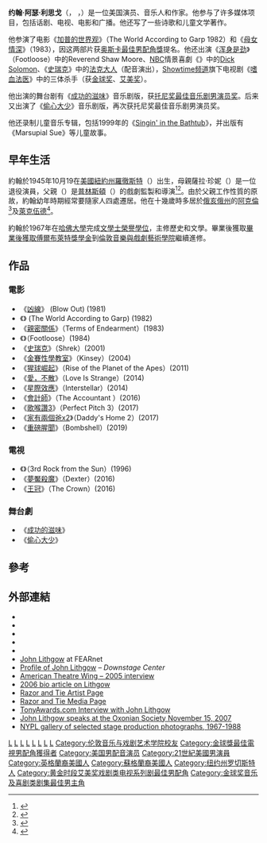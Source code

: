 {{NoteTA
|G1=Show
|G2=Movie
|G3=DreamWorks
|1=zh-cn:约翰; zh-tw:約翰; zh-hk:尊;
|2=zh-cn:利思戈; zh-tw:李斯高; zh-hk:力高;
}}
{{Infobox comedian
| image       = John Lithgow at Met Opera Opening in 2008.jpg
| caption     = 2008年的约翰·利思戈
| alias =
| birth_date   = {{Birth date and age|mf=yes|1945|10|19}}
| birth_place  = {{USA}}[[紐約州|紐約州]][[羅徹斯特_(紐約州)|羅徹斯特]]
| birth_name   = John Arthur Lithgow
| occupation = 演员、音乐人、诗人、作家
| yearsactive = 1972年至今
| spouse={{marriage|Jean Taynton|1966|1980}}<br>{{marriage|Mary Yeager|1981}}
| children=Ian Lithgow<br>Phoebe Lithgow<br>Nathan Lithgow
| tonyawards='''最佳舞台劇男配角'''<br>1973年 《The Changing Room》<br>'''最佳音樂劇男主角'''<br>2002年 《Sweet Smell of Success》
| americancomedyawards='''最有趣的電視男主角'''<br>1996年 《{{link-en|歪星撞地球|3rd Rock from the Sun}}》
| goldenglobeawards='''最佳喜劇及音樂劇類電視男主角'''<br>1996年 《{{link-en|歪星撞地球|3rd Rock from the Sun}}》<br>'''最佳劇集、迷你影集及電視電影男配角'''<br>2009年 《[[嗜血法医|嗜血法医]]》
| emmyawards='''劇情類最佳男客串演員'''<br>1986年 《Amazing Stories》<br>2010年 《[[嗜血法医|嗜血法医]]》 <br> '''喜劇類最佳男主角'''<br>1996年 《{{link-en|歪星撞地球|3rd Rock from the Sun}}》<br>1997年 《{{link-en|歪星撞地球|3rd Rock from the Sun}}》<br>1999年 《{{link-en|歪星撞地球|3rd Rock from the Sun}}》 <br> '''劇情類最佳男配角'''<br>2017年 《[[王冠_(电视剧)|王冠]]》
| sagawards='''最佳喜劇類男主角'''<br>1996年 《{{link-en|歪星撞地球|3rd Rock from the Sun}}》<br>1997年 《{{link-en|歪星撞地球|3rd Rock from the Sun}}》 <br> '''最佳劇情類男主角'''<br>2016年 《[[王冠_(电视剧)|王冠]]》
| awards = '''[[土星獎|土星獎]]最佳男配角'''<br>1983年 《迷離世界》
}}
{{中文譯名
| putonghua = 约翰·利思戈
| taiwan    = 約翰·李斯高
| cantonese = 尊·力高
}}
'''约翰·阿瑟·利思戈'''（{{lang-en|John Arthur Lithgow}}，{{IPAc-en|icon|ˈ|l|ɪ|θ|ɡ|oʊ}} {{respell|LITH|goh}}，{{bd|1945年|10月19日}}）是一位美国演员、音乐人和作家。他参与了许多媒体项目，包括话剧、电视、电影和广播。他还写了一些诗歌和儿童文学著作。

他参演了电影《[[加普的世界观|加普的世界观]]》（The World According to Garp 1982）和《[[母女情深_(1983年电影)|母女情深]]》（1983），因这两部片获[[奥斯卡最佳男配角獎|奥斯卡最佳男配角獎]]提名。他还出演《[[浑身是劲_(1984年电影)|浑身是劲]]》（Footloose）中的Reverend Shaw Moore、[[NBC|NBC]]情景喜劇《{{link-en|歪星撞地球|3rd Rock from the Sun}}》中的[[Dick_Solomon|Dick Solomon]]、《[[史瑞克|史瑞克]]》中的[[法克大人|法克大人]]（配音演出），[[Showtime频道|Showtime频道]]旗下电视剧《[[嗜血法医|嗜血法医]]》中的三体杀手（获[[金球奖|金球奖]]、[[艾美奖|艾美奖]]）。

他出演的舞台剧有《[[成功的滋味_(音乐剧)|成功的滋味]]》音乐剧版，获[[托尼奖最佳音乐剧男演员奖|托尼奖最佳音乐剧男演员奖]]。后来又出演了《[[偷心大少_(音乐剧)|偷心大少]]》音乐剧版，再次获托尼奖最佳音乐剧男演员奖。

他还录制儿童音乐专辑，包括1999年的《[[Singin'_in_the_Bathtub|Singin' in the Bathtub]]》，并出版有《Marsupial Sue》等儿童故事。

== 早年生活 ==
約翰於1945年10月19在[[美國|美國]][[紐約州|紐約州]][[羅徹斯特_(紐約州)|羅徹斯特]]（{{lang|en|Rochester}}）出生，母親薩拉·珍妮（{{lang|en|Sarah Jane}}）是一位退役演員，父親{{link-en|亞瑟·利思戈|Arthur Lithgow|亞瑟·華盛頓·利思戈三世}}（{{lang|en|Arthur Washington Lithgow III}}）是[[普林斯頓_(新澤西州)|普林斯頓]]{{link-en|麥卡特劇院|McCarter Theatre}}（{{lang|en|McCarter Theatre}}）的戲劇監製和導演<ref>{{cite web|url=http://www.filmreference.com/film/85/John-Lithgow.html |title=John Lithgow Biography (1945–) |publisher=Filmreference.com |date= |accessdate=2013-02-26}}</ref><ref>{{cite web |url=http://movies.yahoo.com/movie/contributor/1800011126/bio |title=John Lithgow Biography – Yahoo! Movies |publisher=Movies.yahoo.com |date= |accessdate=2013-02-26 |deadurl=yes |archiveurl=https://web.archive.org/web/20111017093319/http://movies.yahoo.com/movie/contributor/1800011126/bio |archivedate=2011-10-17 }}</ref>。由於父親工作性質的原故，約翰幼年時期經常要隨家人四處遷居。他在十幾歲時多居於[[俄亥俄州|俄亥俄州]]的[[阿克倫_(俄亥俄州)|阿克倫]]<ref>{{cite news |first=Mary Beth |last=Breckenridge |title=Actor Lithgow Revisits Akron Roots |url=http://enjoy.ohio.com/actor-lithgow-revisits-akron-roots-1.391267 |work=[[Akron_Beacon_Journal|Akron Beacon Journal]] |date=2013-04-19 |accessdate=2013-04-21 |deadurl=yes |archiveurl=https://web.archive.org/web/20140414044329/http://enjoy.ohio.com/actor-lithgow-revisits-akron-roots-1.391267 |archivedate=2014-04-14 }}</ref>及[[萊克伍德_(俄亥俄州)|萊克伍德]]<ref>{{cite web|author=NBC |url=http://www.cleveland.com/tv/index.ssf/2009/05/former_akronite_john_lithgow_t.html |title=Former Akronite John Lithgow takes on killer role for 'Dexter' |publisher=cleveland.com |date= |accessdate=2013-02-26}}</ref>。

約翰於1967年在[[哈佛大學|哈佛大學]]完成[[文學士|文學士]][[拉丁文學位榮譽|榮譽學位]]，主修歷史和文學。畢業後獲取[[傅爾布萊特計畫|畢業後獲取傅爾布萊特獎學金]]到[[倫敦音樂與戲劇藝術學院|倫敦音樂與戲劇藝術學院]]繼續進修。

== 作品 ==
=== 電影 ===
*《[[凶線|凶線]]》 (Blow Out) (1981)
*《{{link-en|蓋普眼中的世界|The World According to Garp (film)}}》 (The World According to Garp) (1982)
*《[[親密關係_(電影)|親密關係]]》（Terms of Endearment）(1983)
*《{{link-en|渾身是勁 (1984年電影)|Footloose (1984 film)|渾身是勁}}》（Footloose）(1984)
*《[[史瑞克|史瑞克]]》（Shrek）(2001)
*《[[金賽性學教室|金賽性學教室]]》（Kinsey）(2004)
*《[[猩球崛起|猩球崛起]]》（Rise of the Planet of the Apes）(2011)
*《[[流離所愛|愛，不散]]》（Love Is Strange）(2014)
*《[[星際效應|星際效應]]》（Interstellar）(2014)
*《[[會計師_(2016年電影)|會計師]]》（The Accountant ）(2016)
*《[[歌喉讚3|歌喉讚3]]》（Perfect Pitch 3）(2017)
*《[[家有兩個爸x2|家有兩個爸x2]]》（Daddy's Home 2）(2017)
*《[[重磅腥聞|重磅腥聞]]》（Bombshell）(2019)

=== 電視 ===
*《{{link-en|歪星撞地球|3rd Rock from the Sun}}》（3rd Rock from the Sun）(1996)
*《[[夢魘殺魔|夢魘殺魔]]》（Dexter）(2016)
*《[[王冠_(電視劇)|王冠]]》（The Crown）(2016)

=== 舞台劇 ===
*《[[成功的滋味_(音乐剧)|成功的滋味]]》
*《[[偷心大少_(音乐剧)|偷心大少]]》

== 參考 ==
{{reflist|2}}

== 外部連結 ==
{{Commons|John Lithgow}}
* {{Official website|http://www.johnlithgow.com}}
* {{IBDB name|15448}}
* {{iobdb|16717}}
* {{IMDb name|1475}}
* {{tcmdb name|114766}}
* [http://www.fearnet.com/videos/b16083_sdcc_2009_john_lithgow_fearnet_exclusive.html John Lithgow] at FEARnet
* [https://web.archive.org/web/20131210150100/http://americantheatrewing.org/downstagecenter/detail/john_lithgow Profile of John Lithgow] – ''Downstage Center''
* [http://www.americantheatrewing.org/ American Theatre Wing – 2005 interview]
* [http://www.popmatters.com/pm/news/popwire_post/6265/stupid-mistake-changed-john-lithgows-life-for-the-better/ 2006 bio article on Lithgow]
* [http://www.razorandtie.com/label/artistdetail.asp?artist=442 Razor and Tie Artist Page]
* [https://web.archive.org/web/20061004183422/http://www.razorandtiemedia.com/artistpage.php?artist=164 Razor and Tie Media Page]
* [https://web.archive.org/web/20070423055643/http://www.tonyawards.com/en_US/interactive/video/index.html#l#l TonyAwards.com Interview with John Lithgow]
* [https://web.archive.org/web/20131209080243/http://fora.tv/2007/11/15/John_Lithgow John Lithgow speaks at the Oxonian Society November 15, 2007]
* [http://www.nypl.org/blog/2011/09/28/when-they-trod-boards-john-lithgow NYPL gallery of selected stage production photographs, 1967-1988]
{{黄金时段艾美奖剧情类最佳男配角}}
{{黄金时段艾美奖剧情类最佳男客串演员}}
{{黄金时段艾美奖最佳喜剧类电视系列剧男主角}}
{{金球奖音乐喜剧类剧集最佳男主角}}
{{美國演員工會獎最佳喜劇影集男演員}}
{{衛星獎最佳男配角——電視劇、連續短劇與電視電影}}
{{土星奖最佳电影男配角}}
{{Authority control}}
{{DEFAULTSORT:Lithgow, John}}
[[Category:美国电影演员|L]]
[[Category:20世纪美国男演员|L]]
[[Category:黃金時段艾美獎喜劇類影集最佳男主角|L]]
[[Category:哈佛大学校友|L]]
[[Category:東尼獎得主|L]]
[[Category:傅爾布萊特學者|L]]
[[Category:美國電視男演員|L]]
[[Category:美國廣播演員|L]]
[[Category:伦敦音乐与戏剧艺术学院校友|Category:伦敦音乐与戏剧艺术学院校友]]
[[Category:金球獎最佳電視男配角獲得者|Category:金球獎最佳電視男配角獲得者]]
[[Category:美国男配音演员|Category:美国男配音演员]]
[[Category:21世紀美國男演員|Category:21世紀美國男演員]]
[[Category:英格蘭裔美國人|Category:英格蘭裔美國人]]
[[Category:蘇格蘭裔美國人|Category:蘇格蘭裔美國人]]
[[Category:纽约州罗切斯特人|Category:纽约州罗切斯特人]]
[[Category:黄金时段艾美奖戏剧类电视系列剧最佳男配角|Category:黄金时段艾美奖戏剧类电视系列剧最佳男配角]]
[[Category:金球奖音乐及喜剧类剧集最佳男主角|Category:金球奖音乐及喜剧类剧集最佳男主角]]